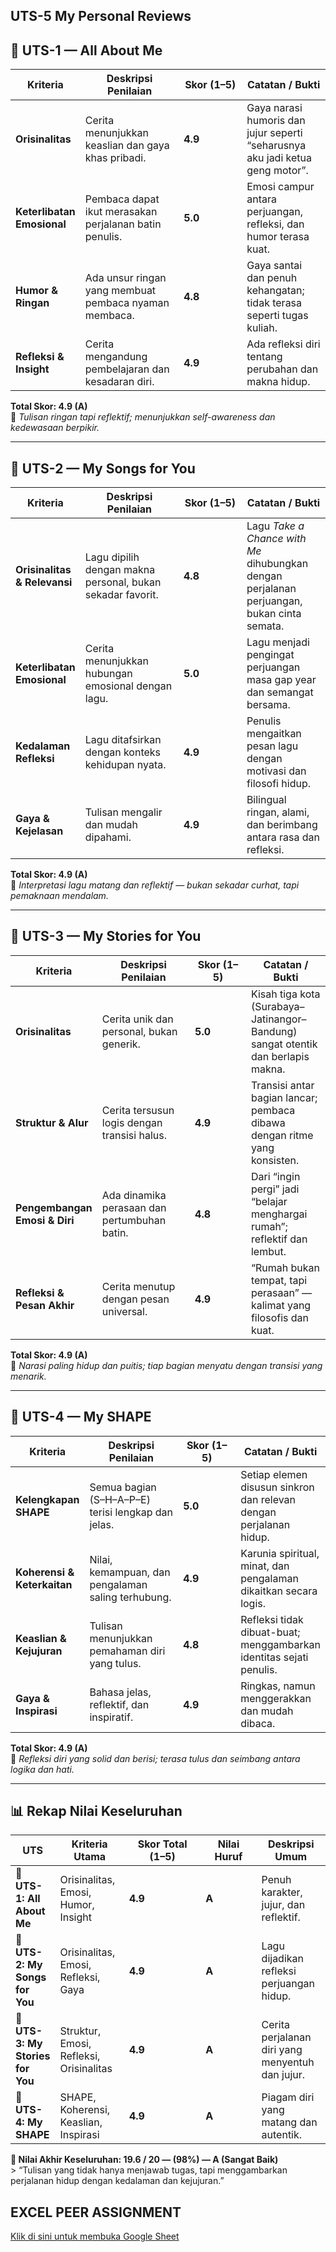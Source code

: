 ## UTS-5 My Personal Reviews

## 🧩 UTS-1 — All About Me

| **Kriteria** | **Deskripsi Penilaian** | **Skor (1–5)** | **Catatan / Bukti** |
|---------------|--------------------------|-----------------|----------------------|
| **Orisinalitas** | Cerita menunjukkan keaslian dan gaya khas pribadi. | **4.9** | Gaya narasi humoris dan jujur seperti “seharusnya aku jadi ketua geng motor”. |
| **Keterlibatan Emosional** | Pembaca dapat ikut merasakan perjalanan batin penulis. | **5.0** | Emosi campur antara perjuangan, refleksi, dan humor terasa kuat. |
| **Humor & Ringan** | Ada unsur ringan yang membuat pembaca nyaman membaca. | **4.8** | Gaya santai dan penuh kehangatan; tidak terasa seperti tugas kuliah. |
| **Refleksi & Insight** | Cerita mengandung pembelajaran dan kesadaran diri. | **4.9** | Ada refleksi diri tentang perubahan dan makna hidup. |

**Total Skor: 4.9 (A)**  
📝 *Tulisan ringan tapi reflektif; menunjukkan self-awareness dan kedewasaan berpikir.*

---

## 🎵 UTS-2 — My Songs for You

| **Kriteria** | **Deskripsi Penilaian** | **Skor (1–5)** | **Catatan / Bukti** |
|---------------|--------------------------|-----------------|----------------------|
| **Orisinalitas & Relevansi** | Lagu dipilih dengan makna personal, bukan sekadar favorit. | **4.8** | Lagu *Take a Chance with Me* dihubungkan dengan perjalanan perjuangan, bukan cinta semata. |
| **Keterlibatan Emosional** | Cerita menunjukkan hubungan emosional dengan lagu. | **5.0** | Lagu menjadi pengingat perjuangan masa gap year dan semangat bersama. |
| **Kedalaman Refleksi** | Lagu ditafsirkan dengan konteks kehidupan nyata. | **4.9** | Penulis mengaitkan pesan lagu dengan motivasi dan filosofi hidup. |
| **Gaya & Kejelasan** | Tulisan mengalir dan mudah dipahami. | **4.9** | Bilingual ringan, alami, dan berimbang antara rasa dan refleksi. |

**Total Skor: 4.9 (A)**  
📝 *Interpretasi lagu matang dan reflektif — bukan sekadar curhat, tapi pemaknaan mendalam.*

---

## 📖 UTS-3 — My Stories for You

| **Kriteria** | **Deskripsi Penilaian** | **Skor (1–5)** | **Catatan / Bukti** |
|---------------|--------------------------|-----------------|----------------------|
| **Orisinalitas** | Cerita unik dan personal, bukan generik. | **5.0** | Kisah tiga kota (Surabaya–Jatinangor–Bandung) sangat otentik dan berlapis makna. |
| **Struktur & Alur** | Cerita tersusun logis dengan transisi halus. | **4.9** | Transisi antar bagian lancar; pembaca dibawa dengan ritme yang konsisten. |
| **Pengembangan Emosi & Diri** | Ada dinamika perasaan dan pertumbuhan batin. | **4.8** | Dari “ingin pergi” jadi “belajar menghargai rumah”; reflektif dan lembut. |
| **Refleksi & Pesan Akhir** | Cerita menutup dengan pesan universal. | **4.9** | “Rumah bukan tempat, tapi perasaan” — kalimat yang filosofis dan kuat. |

**Total Skor: 4.9 (A)**  
📝 *Narasi paling hidup dan puitis; tiap bagian menyatu dengan transisi yang menarik.*

---

## 🧠 UTS-4 — My SHAPE

| **Kriteria** | **Deskripsi Penilaian** | **Skor (1–5)** | **Catatan / Bukti** |
|---------------|--------------------------|-----------------|----------------------|
| **Kelengkapan SHAPE** | Semua bagian (S–H–A–P–E) terisi lengkap dan jelas. | **5.0** | Setiap elemen disusun sinkron dan relevan dengan perjalanan hidup. |
| **Koherensi & Keterkaitan** | Nilai, kemampuan, dan pengalaman saling terhubung. | **4.9** | Karunia spiritual, minat, dan pengalaman dikaitkan secara logis. |
| **Keaslian & Kejujuran** | Tulisan menunjukkan pemahaman diri yang tulus. | **4.8** | Refleksi tidak dibuat-buat; menggambarkan identitas sejati penulis. |
| **Gaya & Inspirasi** | Bahasa jelas, reflektif, dan inspiratif. | **4.9** | Ringkas, namun menggerakkan dan mudah dibaca. |

**Total Skor: 4.9 (A)**  
📝 *Refleksi diri yang solid dan berisi; terasa tulus dan seimbang antara logika dan hati.*

---

## 📊 **Rekap Nilai Keseluruhan**

| **UTS** | **Kriteria Utama** | **Skor Total (1–5)** | **Nilai Huruf** | **Deskripsi Umum** |
|----------|--------------------|-----------------------|-----------------|--------------------|
| 🧩 **UTS-1: All About Me** | Orisinalitas, Emosi, Humor, Insight | **4.9** | **A** | Penuh karakter, jujur, dan reflektif. |
| 🎵 **UTS-2: My Songs for You** | Orisinalitas, Emosi, Refleksi, Gaya | **4.9** | **A** | Lagu dijadikan refleksi perjuangan hidup. |
| 📖 **UTS-3: My Stories for You** | Struktur, Emosi, Refleksi, Orisinalitas | **4.9** | **A** | Cerita perjalanan diri yang menyentuh dan jujur. |
| 🧠 **UTS-4: My SHAPE** | SHAPE, Koherensi, Keaslian, Inspirasi | **4.9** | **A** | Piagam diri yang matang dan autentik. |

**💯 Nilai Akhir Keseluruhan: 19.6 / 20 — (98%) — A (Sangat Baik)**  
> “Tulisan yang tidak hanya menjawab tugas, tapi menggambarkan perjalanan hidup dengan kedalaman dan kejujuran.”

## EXCEL PEER ASSIGNMENT
[Klik di sini untuk membuka Google Sheet](https://docs.google.com/spreadsheets/d/1qMTxE2IL-6VU3V1p_5wxtJhy2ml_Fibt/edit?usp=sharing&ouid=111994471425383838960&rtpof=true&sd=true)
